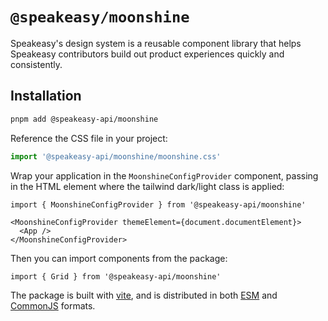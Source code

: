 
<Meta title="Welcome" />

# `@speakeasy/moonshine`

Speakeasy's design system is a reusable component library that helps Speakeasy contributors build out product experiences quickly and consistently.

## Installation

```bash
pnpm add @speakeasy-api/moonshine
```

Reference the CSS file in your project:

```ts
import '@speakeasy-api/moonshine/moonshine.css'
```


Wrap your application in the `MoonshineConfigProvider` component, passing in the HTML element where the tailwind dark/light class is applied:

```tsx
import { MoonshineConfigProvider } from '@speakeasy-api/moonshine'

<MoonshineConfigProvider themeElement={document.documentElement}>
  <App />
</MoonshineConfigProvider>
```

Then you can import components from the package:

```tsx
import { Grid } from '@speakeasy-api/moonshine'
```

The package is built with [vite](https://vitejs.dev/), and is distributed in both [ESM](https://developer.mozilla.org/en-US/docs/Web/JavaScript/Guide/Modules) and [CommonJS](https://nodejs.org/api/modules.html#modules-commonjs) formats.
